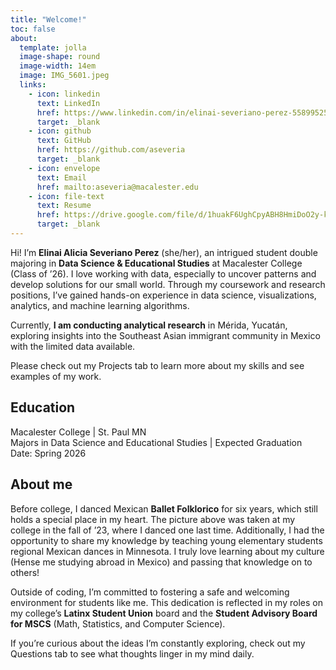 ```yaml
---
title: "Welcome!"
toc: false
about: 
  template: jolla
  image-shape: round
  image-width: 14em
  image: IMG_5601.jpeg
  links:
    - icon: linkedin
      text: LinkedIn
      href: https://www.linkedin.com/in/elinai-severiano-perez-558995259
      target: _blank
    - icon: github
      text: GitHub
      href: https://github.com/aseveria
      target: _blank
    - icon: envelope
      text: Email
      href: mailto:aseveria@macalester.edu
    - icon: file-text
      text: Resume
      href: https://drive.google.com/file/d/1huakF6UghCpyABH8HmiDoO2y-kUJ_-3K/view?usp=share_link
      target: _blank
---
```

:::{#intro-heading}
Hi! I'm **Elinai Alicia Severiano Perez** (she/her), an intrigued student double majoring in **Data Science & Educational Studies** at Macalester College (Class of '26). I love working with data, especially to uncover patterns and develop solutions for our small world. Through my coursework and research positions, I’ve gained hands-on experience in data science, visualizations, analytics, and machine learning algorithms. 

Currently, **I am conducting analytical research** in Mérida, Yucatán, exploring insights into the Southeast Asian immigrant community in Mexico with the limited data available.

Please check out my Projects tab to learn more about my skills and see examples of my work.

## Education
Macalester College | St. Paul MN <br>
Majors in Data Science and Educational Studies | Expected Graduation Date: Spring 2026


## About me
Before college, I danced Mexican **Ballet Folklorico** for six years, which still holds a special place in my heart. The picture above was taken at my college in the fall of '23, where I danced one last time. Additionally, I had the opportunity to share my knowledge by teaching young elementary students regional Mexican dances in Minnesota. I truly love learning about my culture (Hense me studying abroad in Mexico) and passing that knowledge on to others!

Outside of coding, I’m committed to fostering a safe and welcoming environment for students like me. This dedication is reflected in my roles on my college's **Latinx Student Union** board and the **Student Advisory Board for MSCS** (Math, Statistics, and Computer Science). 

If you're curious about the ideas I’m constantly exploring, check out my Questions tab to see what thoughts linger in my mind daily.

:::
